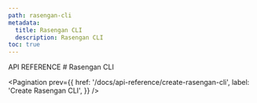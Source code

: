 ```yaml
---
path: rasengan-cli
metadata:
  title: Rasengan CLI
  description: Rasengan CLI
toc: true
---
```



<span className="text-[12px] font-mono-regular text-foreground/60">
  API REFERENCE
</span>
# Rasengan CLI



<Pagination 
  prev={{
    href: '/docs/api-reference/create-rasengan-cli',
    label: 'Create Rasengan CLI',
  }}
/>